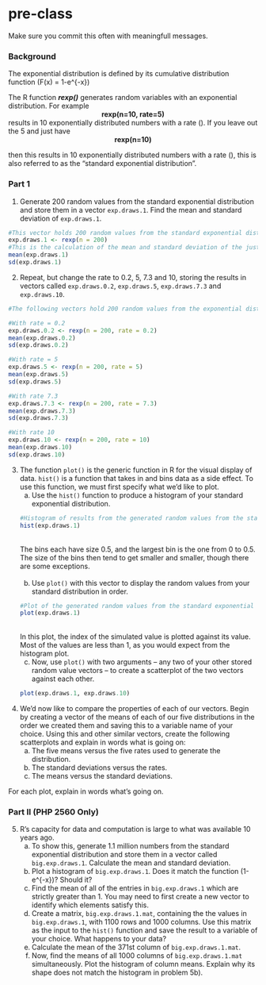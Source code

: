# pre-class


Make sure you commit this often with meaningfull messages. 

### Background

The exponential distribution is defined by its cumulative distribution function
\(F(x) = 1-e^{-\lambda x}\)

The R function ***rexp()*** generates random variables with an exponential distribution. For example 
<center><strong>rexp(n=10, rate=5)</strong> </center>

results in 10 exponentially distributed numbers with a rate \(\lambda=5\). If you leave out the 5 and just have
<center><strong>rexp(n=10) </strong></center>
then this results in 10 exponentially distributed numbers with a rate \(\lambda=1\), this is also referred to as the "standard exponential distribution". 

### Part 1


1. Generate 200 random values from the standard exponential distribution and store them in a vector `exp.draws.1`.  Find the mean and standard deviation of `exp.draws.1`.
```r
#This vector holds 200 random values from the standard exponential distribution.
exp.draws.1 <- rexp(n = 200)
#This is the calculation of the mean and standard deviation of the just created vector.
mean(exp.draws.1)
sd(exp.draws.1)
```
2. Repeat, but change the rate to 0.2, 5, 7.3 and 10, storing the results in vectors called  `exp.draws.0.2`,  `exp.draws.5`,  `exp.draws.7.3` and  `exp.draws.10`.
```r
#The following vectors hold 200 random values from the exponential distribution with varying rate, with their means and standard deviations calculated.

#With rate = 0.2
exp.draws.0.2 <- rexp(n = 200, rate = 0.2)
mean(exp.draws.0.2)
sd(exp.draws.0.2)

#With rate = 5
exp.draws.5 <- rexp(n = 200, rate = 5)
mean(exp.draws.5)
sd(exp.draws.5)

#With rate 7.3
exp.draws.7.3 <- rexp(n = 200, rate = 7.3)
mean(exp.draws.7.3)
sd(exp.draws.7.3)

#With rate 10
exp.draws.10 <- rexp(n = 200, rate = 10)
mean(exp.draws.10)
sd(exp.draws.10)
```

3. The function `plot()` is the generic function in R for the visual display of data. `hist()` is a function that takes in and bins data as a side effect. To use this function, we must first specify what we'd like to plot.
    a. Use the `hist()` function to produce a histogram of your standard exponential distribution.
```r
#Histogram of results from the generated random values from the standard exponential distribution.
hist(exp.draws.1)
```
<br />
The bins each have size 0.5, and the largest bin is the one from 0 to 0.5. The size of the bins then tend to get smaller and smaller, though there are some exceptions.
<br>
<br>
    b. Use `plot()` with this vector to display the random values from your standard distribution in order.
```r
#Plot of the generated random values from the standard exponential distribution.
plot(exp.draws.1)
```
<br />
In this plot, the index of the simulated value is plotted against its value. Most of the values are less than 1, as you would expect from the histogram plot.
&nbsp;
    c. Now, use `plot()` with two arguments -- any two of your other stored random value vectors -- to create a scatterplot of the two vectors against each other.
```r
plot(exp.draws.1, exp.draws.10)
```

4. We'd now like to compare the properties of each of our vectors. Begin by creating a vector of the means of each of our five distributions in the order we created them and saving this to a variable name of your choice. Using this and other similar vectors, create the following scatterplots and explain in words what is going on:
    a. The five means versus the five rates used to generate the distribution.
    b. The standard deviations versus the rates.
    c. The means versus the standard deviations.

For each plot, explain in words what's going on.

### Part II (PHP 2560 Only)


5. R's capacity for data and computation is large to what was available 10 years ago. 
    a. To show this, generate 1.1 million numbers from the standard exponential distribution and store them in a vector called `big.exp.draws.1`. Calculate the mean and standard deviation.
    b. Plot a histogram of `big.exp.draws.1`.  Does it match the function \(1-e^{-x}\)?  Should it? 
    c. Find the mean of all of the entries in `big.exp.draws.1` which are strictly greater than 1. You may need to first create a new vector to identify which elements satisfy this.
    d. Create a matrix, `big.exp.draws.1.mat`, containing the the values in 
`big.exp.draws.1`, with 1100 rows and 1000 columns. Use this matrix as the input to the `hist()` function and save the result to a variable of your choice. What happens to your data?
    e. Calculate the mean of the 371st column of `big.exp.draws.1.mat`.
    f. Now, find the means of all 1000 columns of `big.exp.draws.1.mat` simultaneously. Plot the histogram of column means.  Explain why its shape does not match the histogram in problem 5b).
   
